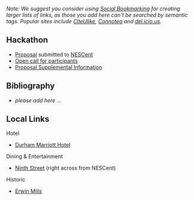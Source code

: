 ''Note: We suggest you consider using [http://en.wikipedia.org/wiki/Social_bookmarking Social Bookmarking] for creating larger lists of links, as those you add here can't be searched by semantic tags. Popular sites include [http://www.citeulike.org/ CiteUlike], [http://www.connotea.org/ Connotea] and [http://del.icio.us del.icio.us].''

== Hackathon ==

* [[gmod:GMOD Evo Hackathon Proposal|Proposal]] submitted to [http://nesscent.org/ NESCent]
* [[gmod:GMOD Evo Hackathon Open Call|Open call for participants]]
* [[gmod:GMOD Evo Hackathon Proposal Supplemental Information|Proposal Supplemental Information]]

==Bibliography==

* ''please add here ...''

==Local Links==

; Hotel
* [http://www.marriott.com/hotels/travel/rducv-durham-marriott-convention-center/ Durham Marriott Hotel]

; Dining & Entertainment
* [http://www.ninthst.com/ Ninth Street] (right across from NESCent)

; Historic
* [http://www.owdna.org/mill.htm Erwin Mills]
